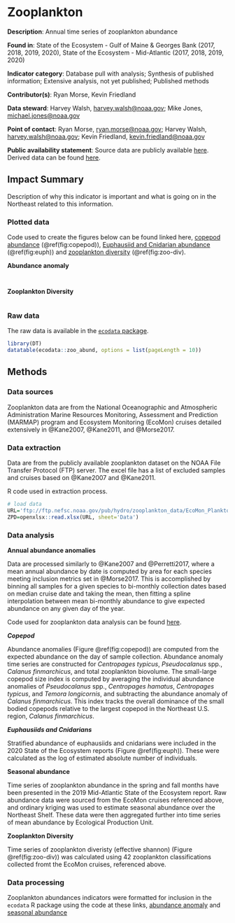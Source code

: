 # Zooplankton {#zooabund}

**Description**: Annual time series of zooplankton abundance

**Found in**: State of the Ecosystem - Gulf of Maine & Georges Bank (2017, 2018, 2019, 2020), State of the Ecosystem - Mid-Atlantic (2017, 2018, 2019, 2020)

**Indicator category**: Database pull with analysis; Synthesis of published information; Extensive analysis, not yet published; Published methods

**Contributor(s)**: Ryan Morse, Kevin Friedland
  
**Data steward**: Harvey Walsh, <harvey.walsh@noaa.gov>; Mike Jones, <michael.jones@noaa.gov>
  
**Point of contact**: Ryan Morse, <ryan.morse@noaa.gov>; Harvey Walsh, <harvey.walsh@noaa.gov>; Kevin Friedland, <kevin.friedland@noaa.gov>
  
**Public availability statement**: Source data are publicly available [here](ftp://ftp.nefsc.noaa.gov/pub/hydro/zooplankton_data/). Derived data can be found [here](https://comet.nefsc.noaa.gov/erddap/tabledap/zoo_abundance_soe_v1.html).




## Impact Summary

Description of why this indicator is important and what is going on in the Northeast related to this information. 

### Plotted data 

Code used to create the figures below can be found linked here, [copepod abundance](https://github.com/NOAA-EDAB/ecodata/blob/master/chunk-scripts/LTL.Rmd-MAB-zoo-abund.R) (\@ref(fig:copepod)), [Euphausiid and Cnidarian abundance](https://github.com/NOAA-EDAB/ecodata/blob/master/chunk-scripts/LTL.Rmd-MAB-euph-cnid.R) (\@ref(fig:euph)) and [zooplankton diversity](https://github.com/NOAA-EDAB/ecodata/blob/master/chunk-scripts//LTL.Rmd-MAB-zoo-abund1.R) (\@ref(fig:zoo-div). 

**Abundance anomaly**

```r

```


```r

```

**Zooplankton Diversity**

```r

```

### Raw data 
The raw data is available in the [`ecodata` package](https://noaa-edab.github.io/ecodata/landing_page). 

```r
library(DT)
datatable(ecodata::zoo_abund, options = list(pageLength = 10))
```

## Methods

### Data sources
Zooplankton data are from the National Oceanographic and Atmospheric Administration Marine Resources Monitoring, Assessment and Prediction (MARMAP) program and Ecosystem Monitoring (EcoMon) cruises detailed extensively in @Kane2007, @Kane2011, and @Morse2017.

### Data extraction 
Data are from the publicly available zooplankton dataset on the NOAA File Transfer Protocol (FTP) server. The excel file has a list of excluded samples and cruises based on @Kane2007 and @Kane2011.

R code used in extraction process.
```r
# load data
URL='ftp://ftp.nefsc.noaa.gov/pub/hydro/zooplankton_data/EcoMon_Plankton_Data_v3_0.xlsx'
ZPD=openxlsx::read.xlsx(URL, sheet='Data')
```

### Data analysis

**Annual abundance anomalies**


Data are processed similarly to @Kane2007 and @Perretti2017, where a mean annual abundance by date is computed by area for each species meeting inclusion metrics set in @Morse2017. This is accomplished by binning all samples for a given species to bi-monthly collection dates based on median cruise date and taking the mean, then fitting a spline interpolation between mean bi-monthly abundance to give expected abundance on any given day of the year. 

Code used for zooplankton data analysis can be found [here](https://github.com/NOAA-EDAB/tech-doc/blob/master/R/stored_scripts/zooplankton_analysis.R). 

***Copepod***

Abundance anomalies (Figure \@ref(fig:copepod)) are computed from the expected abundance on the day of sample collection. Abundance anomaly time series are constructed for *Centropages typicus*, *Pseudocalanus* spp., *Calanus finmarchicus*, and total zooplankton biovolume. The small-large copepod size index is computed by averaging the individual abundance anomalies of *Pseudocalanus* spp., *Centropages hamatus*, *Centropages typicus*, and *Temora longicornis*, and subtracting the abundance anomaly of *Calanus finmarchicus*. This index tracks the overall dominance of the small bodied copepods relative to the largest copepod in the Northeast U.S. region, *Calanus finmarchicus*.

***Euphausiids and Cnidarians***

Stratified abundance of euphausiids and cnidarians were included in the 2020 State of the Ecosystem reports (Figure \@ref(fig:euph)). These were calculated as the log of estimated absolute number of individuals. 


**Seasonal abundance**

Time series of zooplankton abundance in the spring and fall months have been presented in the 2019 Mid-Atlantic State of the Ecosystem report. Raw abundance data were sourced from the EcoMon cruises referenced above, and ordinary kriging was used to estimate seasonal abundance over the Northeast Shelf. These data were then aggregated further into time series of mean abundance by Ecological Production Unit. 

**Zooplankton Diversity**

Time series of zooplankton diveristy (effective shannon) (Figure \@ref(fig:zoo-div)) was calculated using 42 zooplankton classifications collected fromt the EcoMon cruises, referenced above. 

### Data processing

Zooplankton abundances indicators were formatted for inclusion in the `ecodata` R package using the code at these links,  [abundance anomaly](https://github.com/NOAA-EDAB/ecodata/blob/master/data-raw/get_zoo_abun_anom.R) and  [seasonal abundance](https://github.com/NOAA-EDAB/ecodata/blob/master/data-raw/get_zoo_oi.R)

